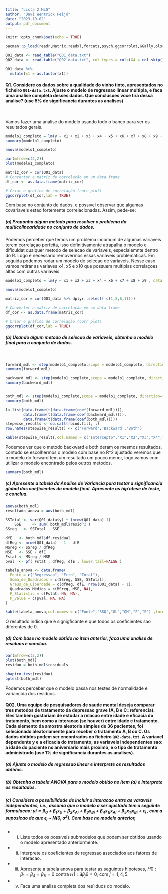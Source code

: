 ```yaml
---
title: "Lista 2 MLG"
author: "Davi Wentrick Feijó"
date: "2023-10-02"
output: pdf_document
---
```


```r
knitr::opts_chunk$set(echo = TRUE)

pacman::p_load(readr,Matrix,readxl,forcats,psych,ggcorrplot,GGally,olsrr,leaps,MASS,plyr,tidyverse,lmtest,knitr,kable)

Q01_data <- read_table("Q01_data.txt")
Q02_data <- read_table("Q02_data.txt", col_types = cols(X4 = col_skip()))

Q01_data %>%
  mutate(x1 = as.factor(x1))
```

#### Q1. Considere os dados sobre a qualidade do vinho tinto, apresentados no ficheiro `Q01-data.txt`. Ajuste o modelo de regressao linear multipla, e faca uma analise completa desses dados. Que conclusoes voce tira dessa analise? (use 5% de significancia durantes as analises)

\

Vamos fazer uma analise do modelo usando todo o banco para ver os resultados gerais.

```r
modelo1_completo = lm(y ~ x1 + x2 + x3 + x4 + x5 + x6 + x7 + x8 + x9 + x10 , data = Q01_data)
summary(modelo1_completo)
```

\newpage
```r
anova(modelo1_completo)
```


```r
par(mfrow=c(2,2))
plot(modelo1_completo)
```


```r
matriz_cor = cor(Q01_data)
# Converter a matriz de correlação em um data frame
df_cor <- as.data.frame(matriz_cor)

# Criar o gráfico de correlação (corr plot)
ggcorrplot(df_cor,lab = TRUE)

```



Com base no conjunto de dados, e possıvel observar que algumas covariaveis estao fortemente correlacionadas. Assim, pede-se:

##### (a) Proponha algum metodo para resolver o problema da multicolinearidade no conjunto de dados.

Podemos perceber que temos um problema incomum de algumas variaveis terem correlaçao perfeita, isso definitivamente atrapalha o modelo e dificuldat qualquer metodo de selecao de variaveis, especialemnte dentro do R. Logo é necessario removermos essas variaveis problematicas. Em seguida podemos rodar um modelo de selecao de variaveis. Nesse caso vamos retirar as variaves x4, x5 e x10 que possuem multiplas correlaçoes altas com outras variaveis

```r
modelo1_completo = lm(y ~ x1 + x2 + x3 + x4 + x6 + x7 + x8 + x9 , data = Q01_data)
```


```r
anova(modelo1_completo)

matriz_cor = cor(Q01_data %>% dplyr::select(-c(1,5,6,11)))

# Converter a matriz de correlação em um data frame
df_cor <- as.data.frame(matriz_cor)

# Criar o gráfico de correlação (corr plot)
ggcorrplot(df_cor,lab = TRUE)

```


##### (b) Usando algum metodo de selecao de variaveis, obtenha o modelo final para o conjunto de dados.

\

```r
forward_mdl <- step(modelo1_completo,scope = modelo1_completo, direction="forward", k=2)
summary(forward_mdl)

backward_mdl <- step(modelo1_completo,scope = modelo1_completo, direction="backward", k=2)
summary(backward_mdl)


both_mdl <- step(modelo1_completo,scope = modelo1_completo, direction="both", k=2)
summary(both_mdl)
```


```r
l<-list(data.frame(t(data.frame(coef(forward_mdl)))),
        data.frame(t(data.frame(coef(backward_mdl)))),
        data.frame(t(data.frame(coef(both_mdl)))))
stepwise_results <- do.call(rbind.fill, l)
row.names(stepwise_results) <- c('Forward','Backward','Both')

kable(stepwise_results,col.names = c("Intercepto","X1","X2","X3","X4","X6","X7","X8","X9") ,format = "latex",digits = 4)
```

Podemos ver que o metodo backward e both deram os mesmos resultados, contudo se escolhermos o modelo com base no R^2 ajustado veremos que o modelo do forward tem um resultado um pouco menor, logo vamos com utilizar o modelo encontrado pelos outros metodos. 

```r
summary(both_mdl)
```


##### (c) Apresente a tabela da Analise de Variancia para testar a significancia global dos coeficientes do modelo final. Apresente as hip´otese de teste, e conclua.
```r
anova(both_mdl)
resultado_anova = aov(both_mdl)
```

```r
SSTotal <- var(Q01_data$y) * (nrow(Q01_data)-1)
    SSE     <- sum( both_mdl$resid^2 )
SSreg   <- SSTotal - SSE

dfE   <- both_mdl$df.residual
dfReg <- nrow(Q01_data) - 1 - dfE
MSreg <- SSreg / dfReg
MSE   <- SSE / dfE
Fstat <- MSreg / MSE
pval  <- pf( Fstat , dfReg, dfE , lower.tail=FALSE )
```

```r
tabela_anova <- data.frame(
  Fonte = c("Regressao", "Erro", "Total"),
  Soma_de_Quadrados = c(SSreg, SSE, SSTotal),
  Graus_de_Liberdade = c(dfReg, dfE, nrow(Q01_data) - 1),
  Quadrados_Médios = c(MSreg, MSE, NA),
  F_Statistic = c(Fstat, NA, NA),
  P_Value = c(pval, NA, NA)
)

kable(tabela_anova,col.names = c("Fonte","SSQ","GL","QM","F","P") ,format = "latex")
```
O resultado indica que é signigficante e que todos os coeficientes sao diferentes de 0.


##### (d) Com base no modelo obtido no item anterior, faca uma analise de resıduos e conclua.

```r
par(mfrow=c(2,2))
plot(both_mdl)
residuo = both_mdl$residuals
```

```r
shapiro.test(residuo)
bptest(both_mdl)
```
Podemos perceber que o modelo passa nos testes de normalidade e variancida dos residuos.

\newpage

#### Q02. Uma equipe de pesquisadores de saude mental deseja comparar tres metodos de tratamento da depressao grave (A, B e C=referencia). Eles tambem gostariam de estudar a relacao entre idade e eficacia do tratamento, bem como a interacao (se houver) entre idade e tratamento. Cada elemento da amostra aleatoria simples de 36 pacientes, foi selecionado aleatoriamente para receber o tratamento A, B ou C. Os dados obtidos podem ser encontrados no ficheiro `Q02-data.txt`. A variavel dependente y e a eficacia do tratamento; as variaveis independentes sao: a idade do paciente no aniversario mais proximo, e o tipo de tratamento administrado (use 1% de significancia durantes as analises).

##### (a) Ajuste o modelo de regressao linear e interprete os resultados obtidos.

##### (b) Obtenha a tabela ANOVA para o modelo obtido no item (a) e interprete os resultados.

##### (c) Considere a possibilidade de incluir a interacao entre as varaveis independentes, i.e., assuma que o modelo a ser ajustado tem a seguinte formulacao: $yi =  \beta_0 +  \beta_1x_{1i} +  \beta_2x_{Ai} +  \beta_3x_{Bi} +  \beta_4x_{1i}x_{Ai} + \beta_5x_{1i}x_{Bi} + \epsilon_i$ , com a suposicao de que $\epsilon_i$ ~ $N(0, \sigma^2)$. Com base no modelo anterior,
+ (i) Liste todos os possıveis submodelos que podem ser obtidos usando o modelo apresentado anteriormente.
+ (ii) Interprete os coeficientes de regressao associados aos fatores de interacao.
+ (iii) Apresente a tabela anova para testar as seguintes hipoteses, $H0 : \beta_1 = \beta_4 = \beta_5 = 0$ contra $H1 : \exists \beta_j 6= 0$, com $j = 1, 4, 5$.
+ (iv) Faca uma analise completa dos res´ıduos do modelo.
















